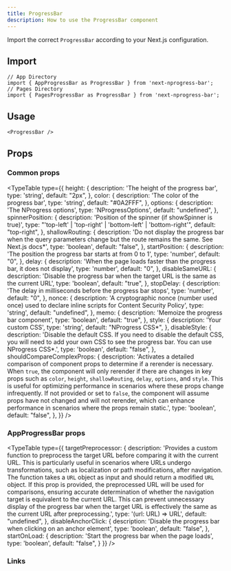 ```yaml
---
title: ProgressBar
description: How to use the ProgressBar component
---
```



Import the correct `ProgressBar` according to your Next.js configuration.

## Import

```tsx
// App Directory
import { AppProgressBar as ProgressBar } from 'next-nprogress-bar';
// Pages Directory
import { PagesProgressBar as ProgressBar } from 'next-nprogress-bar';
```

## Usage

```tsx
<ProgressBar />
```

## Props 

### Common props

<TypeTable
  type={{
    height: {
      description:
        'The height of the progress bar',
      type: 'string',
      default: "2px",
    },
    color: {
      description:
        'The color of the progress bar',
      type: 'string',
      default: "#0A2FFF",
    },
    options: {
      description:
        'The NProgress options',
      type: 'NProgressOptions',
      default: "undefined",
    },
    spinnerPosition: {
      description:
        'Position of the spinner (if showSpinner is true)',
      type: "'top-left' | 'top-right' | 'bottom-left' | 'bottom-right'",
      default: "top-right",
    },
    shallowRouting: {
      description:
        'Do not display the progress bar when the query parameters change but the route remains the same. See Next.js docs*',
      type: 'boolean',
      default: "false",
    },
    startPosition: {
      description:
        'The position the progress bar starts at from 0 to 1',
      type: 'number',
      default: "0",
    },
    delay: {
      description:
        'When the page loads faster than the progress bar, it does not display',
      type: 'number',
      default: "0",
    },
    disableSameURL: {
      description:
        'Disable the progress bar when the target URL is the same as the current URL',
      type: 'boolean',
      default: "true",
    },
    stopDelay: {
      description:
        'The delay in milliseconds before the progress bar stops',
      type: 'number',
      default: "0",
    },
    nonce: {
      description:
        'A cryptographic nonce (number used once) used to declare inline scripts for Content Security Policy',
      type: 'string',
      default: "undefined",
    },
    memo: {
      description:
        'Memoize the progress bar component',
      type: 'boolean',
      default: "true",
    },
    style: {
      description:
        'Your custom CSS',
      type: 'string',
      default: "NProgress CSS*",
    },
    disableStyle: {
      description:
        'Disable the default CSS. If you need to disable the default CSS, you will need to add your own CSS to see the progress bar. You can use NProgress CSS*.',
      type: 'boolean',
      default: "false",
    },
    shouldCompareComplexProps: {
      description:
        'Activates a detailed comparison of component props to determine if a rerender is necessary. When `true`, the component will only rerender if there are changes in key props such as `color`, `height`, `shallowRouting`, `delay`, `options`, and `style`. This is useful for optimizing performance in scenarios where these props change infrequently. If not provided or set to `false`, the component will assume props have not changed and will not rerender, which can enhance performance in scenarios where the props remain static.',
      type: 'boolean',
      default: "false",
    },
  }}
/>

### AppProgressBar props

<TypeTable
  type={{
    targetPreprocessor: {
      description:
        'Provides a custom function to preprocess the target URL before comparing it with the current URL. This is particularly useful in scenarios where URLs undergo transformations, such as localization or path modifications, after navigation. The function takes a `URL` object as input and should return a modified `URL` object. If this prop is provided, the preprocessed URL will be used for comparisons, ensuring accurate determination of whether the navigation target is equivalent to the current URL. This can prevent unnecessary display of the progress bar when the target URL is effectively the same as the current URL after preprocessing.',
      type: '(url: URL) => URL',
      default: "undefined",
    },
    disableAnchorClick: {
      description:
        'Disable the progress bar when clicking on an anchor element',
      type: 'boolean',
      default: "false",
    },
    startOnLoad: {
      description:
        'Start the progress bar when the page loads',
      type: 'boolean',
      default: "false",
    }
  }}
/>

### Links

<Cards>
  <Card title="NProgress CSS" href="https://github.com/Skyleen77/nprogress-v2/blob/main/src/index.css" />
  <Card title="Next.js docs" href="https://nextjs.org/docs/pages/building-your-application/routing/linking-and-navigating#shallow-routing" />
</Cards>
